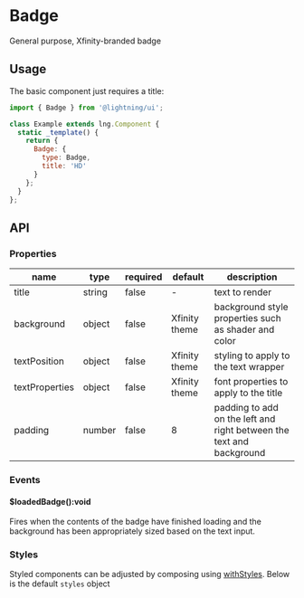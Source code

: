 
# Badge

General purpose, Xfinity-branded badge

## Usage

The basic component just requires a title:

```js
import { Badge } from '@lightning/ui';

class Example extends lng.Component {
  static _template() {
    return {
      Badge: {
        type: Badge,
        title: 'HD'
      }
    };
  }
};
```

<Canvas>
  <Story id="badge--basic" />
</Canvas>

## API

### Properties

name|type|required|default|description
--|--|--|--|--
title|string|false|-|text to render
background|object|false|Xfinity theme|background style properties such as shader and color
textPosition|object|false|Xfinity theme|styling to apply to the text wrapper
textProperties|object|false|Xfinity theme|font properties to apply to the title
padding|number|false|8|padding to add on the left and right between the text and background

### Events

#### $loadedBadge():void

Fires when the contents of the badge have finished loading and the background has been appropriately sized based on the text input.

### Styles

Styled components can be adjusted by composing using [withStyles](?path=/docs/mixins-withstyles--basic). Below is the default `styles` object

<Theme theme={Badge.styles} />
